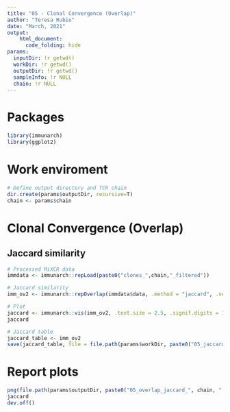 ```yaml
---
title: "05 - Clonal Convergence (Overlap)"
author: "Teresa Rubio"
date: "March, 2021"
output:
    html_document:
      code_folding: hide
params:
  inputDir: !r getwd()
  workDir: !r getwd()
  outputDir: !r getwd()
  sampleInfo: !r NULL
  chain: !r NULL
---
```


# Packages
```r
library(immunarch)
library(ggplot2)
```

# Work enviroment
```r
# Define output directory and TCR chain
dir.create(params$outputDir, recursive=T)
chain <- params$chain
```


# Clonal Convergence (Overlap)
## Jaccard similarity
```r
# Processed MiXCR data
immdata <- immunarch::repLoad(paste0("clones_",chain,"_filtered"))

# Jaccard similarity
imm_ov2 <- immunarch::repOverlap(immdata$data, .method = "jaccard", .verbose = F)

# Plot
jaccard <- immunarch::vis(imm_ov2, .text.size = 2.5, .signif.digits = 1, .title = "CDR3 overlap (jaccard)")
jaccard

# Jaccard table
jaccard_table <- imm_ov2
save(jaccard_table, file = file.path(params$workDir, paste0("05_jaccard_table_", chain, ".Rda")))
```

# Report plots
```r
png(file.path(params$outputDir, paste0("05_overlap_jaccard_", chain, ".png")), height = 30, width = 30, units = "cm", res = 300)
jaccard
dev.off()
```
